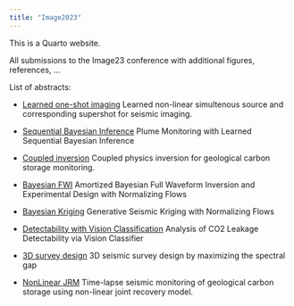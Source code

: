 ```yaml
---
title: "Image2023"
---
```


This is a Quarto website.

All submissions to the Image23 conference with additional figures, references, ...


List of abstracts:
   
- [Learned one-shot imaging](OneShot/abstract.qmd) Learned non-linear simultenous source and corresponding supershot for seismic imaging.

- [Sequential Bayesian Inference](SequentialBayes/abstract.qmd)  Plume Monitoring with Learned Sequential Bayesian Inference

- [Coupled inversion](yin2023IMAGEend2end/abstract.qmd) Coupled physics inversion for geological carbon storage monitoring.

- [Bayesian FWI](BayesianFWI/abstract.qmd) Amortized Bayesian Full Waveform Inversion and Experimental Design with Normalizing Flows

- [Bayesian Kriging](BayesianKrig/abstract.qmd) Generative Seismic Kriging with Normalizing Flows

- [Detectability with Vision Classification](DetectabilityWithVision/abstract.qmd) Analysis of CO2 Leakage Detectability via Vision Classifier
- [3D survey design](zhang2023IMAGEsg/abstract.qmd) 3D seismic survey design by maximizing the spectral gap

- [NonLinear JRM](NonLinear-JRM/abstract.qmd) Time-lapse seismic monitoring of geological carbon storage using non-linear joint recovery model.